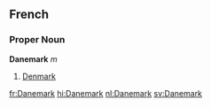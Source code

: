 ==French==
===Proper Noun===
'''Danemark''' ''m''
# [[Denmark]]

[[fr:Danemark]]
[[hi:Danemark]]
[[nl:Danemark]]
[[sv:Danemark]]